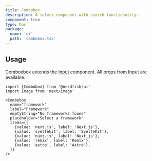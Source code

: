 ```yaml
---
title: Combobox
description: A select component with search functionality.
component: true
type: Doc
package:
  name: 'ui'
  path: 'combobox.tsx'
---
```


<ComponentExample src="/components/examples/combobox/demo.tsx">
  <ComboboxDemo />
</ComponentExample>

## Usage

Comboxbox extends the [Input](/input) component. All props from Input are
available.

```tsx
import {Combobox} from '@nerdfish/ui'
import Image from 'next/image'
```

```tsx
<Combobox
  name="framework"
  label="Framework"
  emptyString="No frameworks found"
  placeholder="Select a framework"
  items={[
    {value: 'next.js', label: 'Next.js'},
    {value: 'sveltekit', label: 'SvelteKit'},
    {value: 'nuxt.js', label: 'Nuxt.js'},
    {value: 'remix', label: 'Remix'},
    {value: 'astro', label: 'Astro'},
  ]}
/>
```
